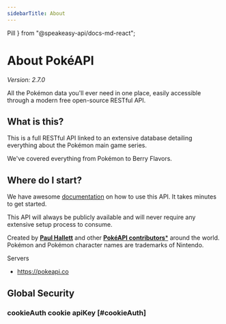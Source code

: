 ```yaml
---
sidebarTitle: About
---
```



  Pill
} from "@speakeasy-api/docs-md-react";

# About PokéAPI

_Version: 2.7.0_

All the Pokémon data you'll ever need in one place, easily accessible through a modern free open-source RESTful API.

## What is this?

This is a full RESTful API linked to an extensive database detailing everything about the Pokémon main game series.

We've covered everything from Pokémon to Berry Flavors.

## Where do I start?

We have awesome [documentation](https://pokeapi.co/docs/v2) on how to use this API. It takes minutes to get started.

This API will always be publicly available and will never require any extensive setup process to consume.

Created by [**Paul Hallett**](https://github.com/phalt) and other [**PokéAPI contributors***](https://github.com/PokeAPI/pokeapi#contributing) around the world. Pokémon and Pokémon character names are trademarks of Nintendo.
    

Servers

- https://pokeapi.co

## Global Security

### cookieAuth <Pill variant="info">cookie</Pill> <Pill variant="info">apiKey</Pill> [#cookieAuth]